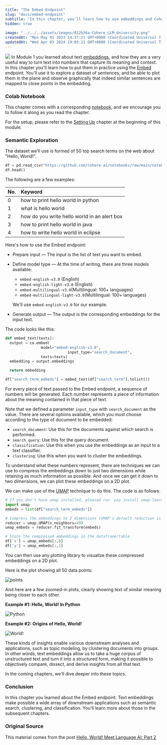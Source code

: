 ```yaml
---
title: "The Embed Endpoint"
slug: "docs/embed-endpoint"
subtitle: "In this chapter, you'll learn how to use embeddings and Cohere's Embed endpoint to explore and get insights on a dataset of sentences"
hidden: true
 
image: "../../../assets/images/812b36a-Cohere_LLM_University.png"
createdAt: "Mon May 01 2023 14:37:21 GMT+0000 (Coordinated Universal Time)"
updatedAt: "Wed Apr 03 2024 19:03:21 GMT+0000 (Coordinated Universal Time)"
---
```

![](../../../assets/images/0d1dd7c-image.png)
In Module 1 you learned about text <a target="_blank" href="/docs/embeddings">embeddings</a>, and how they are a very useful way to turn text into numbers that capture its meaning and context. In this chapter you'll learn how to put them in practice using the <a target="_blank" href="/reference/embed">Embed</a> endpoint. You'll use it to explore a dataset of sentences, and be able to plot them in the plane and observe graphically that indeed similar sentences are mapped to close points in the embedding.

### Colab Notebook

This chapter comes with a corresponding [notebook](https://github.com/cohere-ai/notebooks/blob/main/notebooks/llmu/Embed_Endpoint.ipynb), and we encourage you to follow it along as you read the chapter.

For the setup, please refer to the <a target="_blank" href="/docs/setting-up">Setting Up</a> chapter at the beginning of this module.

### Semantic Exploration

The dataset we'll use is formed of 50 top search terms on the web about "Hello, World!". 

```python PYTHON
df = pd.read_csv("https://github.com/cohere-ai/notebooks/raw/main/notebooks/data/hello-world-kw.csv", names=["search_term"])
df.head()
```

The following are a few examples:

| No. | Keyword                                      |
| :-- | :------------------------------------------- |
| 0   | how to print hello world in python           |
| 1   | what is hello world                          |
| 2   | how do you write hello world in an alert box |
| 3   | how to print hello world in java             |
| 4   | how to write hello world in eclipse          |

Here's how to use the Embed endpoint:

- Prepare input — The input is the list of text you want to embed.

- Define model type — At the time of writing, there are three models available:

  - `embed-english-v3.0` (English)
  - `embed-english-light-v3.0` (English)
  - `embed-multilingual-v3.0`(Multilingual: 100+ languages)
  - `embed-multilingual-light-v3.0`(Multilingual: 100+ languages)

  We'll use `embed-english-v3.0` for our example.

- Generate output — The output is the corresponding embeddings for the input text.

The code looks like this:

```python PYTHON
def embed_text(texts):
  output = co.embed(
                model="embed-english-v3.0",
    						input_type="search_document",
                texts=texts)
  embedding = output.embeddings

  return embedding

df["search_term_embeds"] = embed_text(df["search_term"].tolist())
```

For every piece of text passed to the Embed endpoint, a sequence of numbers will be generated. Each number represents a piece of information about the meaning contained in that piece of text. 

Note that we defined a parameter `input_type` with `search_document` as the value. There are several options available, which you must choose according to the type of document to be embedded:

- `search_document`: Use this for the documents against which search is performed.
- `search_query`: Use this for the query document.
- `classification`: Use this when you use the embeddings as an input to a text classifier.
- `clustering`: Use this when you want to cluster the embeddings.

To understand what these numbers represent, there are techniques we can use to compress the embeddings down to just two dimensions while retaining as much information as possible. And once we can get it down to two dimensions, we can plot these embeddings on a 2D plot.

We can make use of the <a target="_blank" href="https://umap-learn.readthedocs.io/en/latest/?ref=txt.cohere.com">UMAP</a> technique to do this. The code is as follows:

```python PYTHON
# If you don't have umap installed, pleased run `pip install umap-learn` first!
import umap
embeds = list(df["search_term_embeds"]) 

# Compress the embeddings to 2 dimensions (UMAP's default reduction is to 2 dimensions)
reducer = umap.UMAP(n_neighbors=49) 
umap_embeds = reducer.fit_transform(embeds)

# Store the compressed embeddings in the dataframe/table
df['x'] = umap_embeds[:,0]
df['y'] = umap_embeds[:,1]
```

You can then use any plotting library to visualize these compressed embeddings on a 2D plot.

Here is the plot showing all 50 data points:

<img src='../../../assets/images/5329788-image.png' alt='points' />

And here are a few zoomed-in plots, clearly showing text of similar meaning being closer to each other.

**Example #1: Hello, World! In Python**

<img src='../../../assets/images/72633f0-image.png' alt='Python' />

**Example #2: Origins of Hello, World!**

<img src='../../../assets/images/3e06b41-image.png' alt='World!' />

These kinds of insights enable various downstream analyses and applications, such as topic modeling, by clustering documents into groups. In other words, text embeddings allow us to take a huge corpus of unstructured text and turn it into a structured form, making it possible to objectively compare, dissect, and derive insights from all that text.

In the coming chapters, we'll dive deeper into these topics.

### Conclusion

In this chapter you learned about the Embed endpoint. Text embeddings make possible a wide array of downstream applications such as semantic search, clustering, and classification. You'll learn more about those in the subsequent chapters.

### Original Source

This material comes from the post <a target="_blank" href="https://cohere.com/blog/hello-world-p2/">Hello, World! Meet Language AI: Part 2</a>

